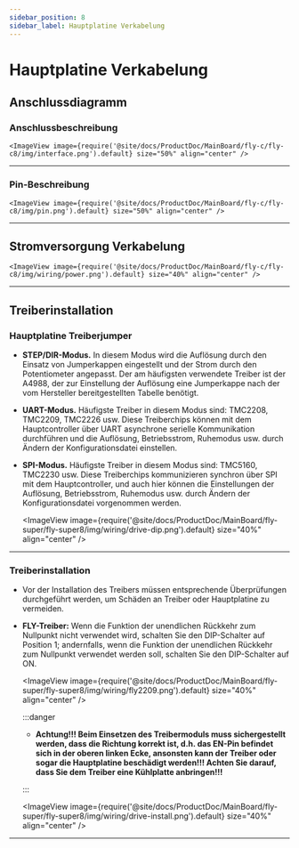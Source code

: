 ```yaml
---
sidebar_position: 8
sidebar_label: Hauptplatine Verkabelung
---
```



# Hauptplatine Verkabelung

## Anschlussdiagramm

### Anschlussbeschreibung

    <ImageView image={require('@site/docs/ProductDoc/MainBoard/fly-c/fly-c8/img/interface.png').default} size="50%" align="center" />

----

### Pin-Beschreibung

    <ImageView image={require('@site/docs/ProductDoc/MainBoard/fly-c/fly-c8/img/pin.png').default} size="50%" align="center" />

---

## Stromversorgung Verkabelung

    <ImageView image={require('@site/docs/ProductDoc/MainBoard/fly-c/fly-c8/img/wiring/power.png').default} size="40%" align="center" />

----

## Treiberinstallation

### Hauptplatine Treiberjumper

* **STEP/DIR-Modus.** In diesem Modus wird die Auflösung durch den Einsatz von Jumperkappen eingestellt und der Strom durch den Potentiometer angepasst. Der am häufigsten verwendete Treiber ist der A4988, der zur Einstellung der Auflösung eine Jumperkappe nach der vom Hersteller bereitgestellten Tabelle benötigt.
* **UART-Modus.** Häufigste Treiber in diesem Modus sind: TMC2208, TMC2209, TMC2226 usw. Diese Treiberchips können mit dem Hauptcontroller über UART asynchrone serielle Kommunikation durchführen und die Auflösung, Betriebsstrom, Ruhemodus usw. durch Ändern der Konfigurationsdatei einstellen.
* **SPI-Modus.** Häufigste Treiber in diesem Modus sind: TMC5160, TMC2230 usw. Diese Treiberchips kommunizieren synchron über SPI mit dem Hauptcontroller, und auch hier können die Einstellungen der Auflösung, Betriebsstrom, Ruhemodus usw. durch Ändern der Konfigurationsdatei vorgenommen werden.

    <ImageView image={require('@site/docs/ProductDoc/MainBoard/fly-super/fly-super8/img/wiring/drive-dip.png').default} size="40%" align="center" />

----

### Treiberinstallation

* Vor der Installation des Treibers müssen entsprechende Überprüfungen durchgeführt werden, um Schäden an Treiber oder Hauptplatine zu vermeiden.
* **FLY-Treiber:** Wenn die Funktion der unendlichen Rückkehr zum Nullpunkt nicht verwendet wird, schalten Sie den DIP-Schalter auf Position 1; andernfalls, wenn die Funktion der unendlichen Rückkehr zum Nullpunkt verwendet werden soll, schalten Sie den DIP-Schalter auf ON.

    <ImageView image={require('@site/docs/ProductDoc/MainBoard/fly-super/fly-super8/img/wiring/fly2209.png').default} size="40%" align="center" />

    :::danger

    * **Achtung!!! Beim Einsetzen des Treibermoduls muss sichergestellt werden, dass die Richtung korrekt ist, d.h. das EN-Pin befindet sich in der oberen linken Ecke, ansonsten kann der Treiber oder sogar die Hauptplatine beschädigt werden!!! Achten Sie darauf, dass Sie dem Treiber eine Kühlplatte anbringen!!!**

    :::

    <ImageView image={require('@site/docs/ProductDoc/MainBoard/fly-super/fly-super8/img/wiring/drive-install.png').default} size="40%" align="center" />


----